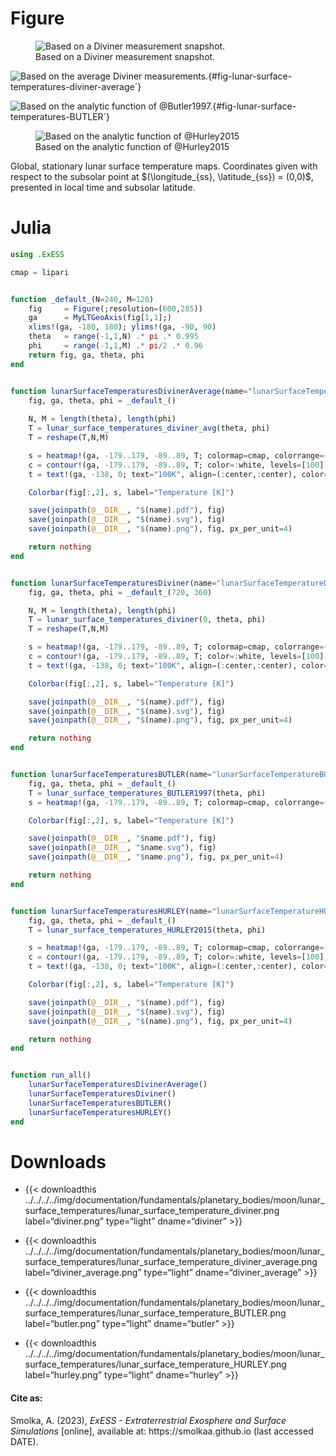 ::: {.panel-tabset}

# Figure

::: {#fig-lunar_surface_temperatures layout-nrow=2}
![Based on a Diviner measurement snapshot.](/img/documentation/fundamentals/planetary_bodies/moon/lunar_surface_temperatures/lunar_surface_temperature_diviner.png){#fig-lunar-surface-temperatures-diviner}

![Based on the average Diviner measurements.](/img/documentation/fundamentals/planetary_bodies/moon/lunar_surface_temperatures/lunar_surface_temperature_diviner_average.png){#fig-lunar-surface-temperatures-diviner-average´}

![Based on the analytic function of @Butler1997.](/img/documentation/fundamentals/planetary_bodies/moon/lunar_surface_temperatures/lunar_surface_temperature_BUTLER.png){#fig-lunar-surface-temperatures-BUTLER´}

![Based on the analytic function of @Hurley2015](/img/documentation/fundamentals/planetary_bodies/moon/lunar_surface_temperatures/lunar_surface_temperature_HURLEY.png){#fig-lunar-surface-temperatures-HURLEY}

Global, stationary lunar surface temperature maps. Coordinates given with respect to the subsolar point at $(\longitude_{ss}, \latitude_{ss}) = (0,0)$, presented in local time and subsolar latitude.
:::

# Julia
```julia
using .ExESS

cmap = lipari


function _default_(N=240, M=120)
    fig     = Figure(;resolution=(600,285))
    ga      = MyLTGeoAxis(fig[1,1];)
    xlims!(ga, -180, 180); ylims!(ga, -90, 90)
    theta   = range(-1,1,N) .* pi .* 0.995
    phi     = range(-1,1,M) .* pi/2 .* 0.96
    return fig, ga, theta, phi
end


function lunarSurfaceTemperaturesDivinerAverage(name="lunarSurfaceTemperatureDivinerAverage")
    fig, ga, theta, phi = _default_()
    
    N, M = length(theta), length(phi)
    T = lunar_surface_temperatures_diviner_avg(theta, phi)
    T = reshape(T,N,M)

    s = heatmap!(ga, -179..179, -89..89, T; colormap=cmap, colorrange=(50,400))
    c = contour!(ga, -179..179, -89..89, T; color=:white, levels=[100], linewidth=0.7)
    t = text!(ga, -138, 0; text="100K", align=(:center,:center), color=:white)

    Colorbar(fig[:,2], s, label="Temperature [K]")

    save(joinpath(@__DIR__, "$(name).pdf"), fig)
    save(joinpath(@__DIR__, "$(name).svg"), fig)
    save(joinpath(@__DIR__, "$(name).png"), fig, px_per_unit=4)

    return nothing
end


function lunarSurfaceTemperaturesDiviner(name="lunarSurfaceTemperatureDiviner")
    fig, ga, theta, phi = _default_(720, 360)

    N, M = length(theta), length(phi)
    T = lunar_surface_temperatures_diviner(0, theta, phi)
    T = reshape(T,N,M)

    s = heatmap!(ga, -179..179, -89..89, T; colormap=cmap, colorrange=(50,400))
    c = contour!(ga, -179..179, -89..89, T; color=:white, levels=[100], linewidth=0.7)
    t = text!(ga, -138, 0; text="100K", align=(:center,:center), color=:white)

    Colorbar(fig[:,2], s, label="Temperature [K]") 

    save(joinpath(@__DIR__, "$(name).pdf"), fig)
    save(joinpath(@__DIR__, "$(name).svg"), fig)
    save(joinpath(@__DIR__, "$(name).png"), fig, px_per_unit=4)

    return nothing
end


function lunarSurfaceTemperaturesBUTLER(name="lunarSurfaceTemperatureBUTLER")
    fig, ga, theta, phi = _default_()
    T = lunar_surface_temperatures_BUTLER1997(theta, phi)
    s = heatmap!(ga, -179..179, -89..89, T; colormap=cmap, colorrange=(50,400))

    Colorbar(fig[:,2], s, label="Temperature [K]") 

    save(joinpath(@__DIR__, "$name.pdf"), fig)
    save(joinpath(@__DIR__, "$name.svg"), fig)
    save(joinpath(@__DIR__, "$name.png"), fig, px_per_unit=4)

    return nothing
end


function lunarSurfaceTemperaturesHURLEY(name="lunarSurfaceTemperatureHURLEY")
    fig, ga, theta, phi = _default_()
    T = lunar_surface_temperatures_HURLEY2015(theta, phi)

    s = heatmap!(ga, -179..179, -89..89, T; colormap=cmap, colorrange=(50,400))
    c = contour!(ga, -179..179, -89..89, T; color=:white, levels=[100], linewidth=0.7)
    t = text!(ga, -138, 0; text="100K", align=(:center,:center), color=:white)

    Colorbar(fig[:,2], s, label="Temperature [K]") 

    save(joinpath(@__DIR__, "$(name).pdf"), fig)
    save(joinpath(@__DIR__, "$(name).svg"), fig)
    save(joinpath(@__DIR__, "$(name).png"), fig, px_per_unit=4)

    return nothing
end


function run_all()
    lunarSurfaceTemperaturesDivinerAverage()
    lunarSurfaceTemperaturesDiviner()
    lunarSurfaceTemperaturesBUTLER()
    lunarSurfaceTemperaturesHURLEY()
end
```

# Downloads

* {{< downloadthis ../../../../img/documentation/fundamentals/planetary_bodies/moon/lunar_surface_temperatures/lunar_surface_temperature_diviner.png label="diviner.png" type="light" dname="diviner" >}}

* {{< downloadthis ../../../../img/documentation/fundamentals/planetary_bodies/moon/lunar_surface_temperatures/lunar_surface_temperature_diviner_average.png label="diviner_average.png" type="light" dname="diviner_average" >}}

* {{< downloadthis ../../../../img/documentation/fundamentals/planetary_bodies/moon/lunar_surface_temperatures/lunar_surface_temperature_BUTLER.png label="butler.png" type="light" dname="butler" >}}

* {{< downloadthis ../../../../img/documentation/fundamentals/planetary_bodies/moon/lunar_surface_temperatures/lunar_surface_temperature_HURLEY.png label="hurley.png" type="light" dname="hurley" >}}

#### Cite as:
Smolka, A. (2023), _ExESS - Extraterrestrial Exosphere and Surface Simulations_ [online], available at: https://smolkaa.github.io (last accessed DATE).

:::